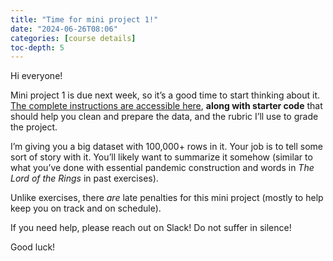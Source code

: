 ```yaml
---
title: "Time for mini project 1!"
date: "2024-06-26T08:06"
categories: [course details]
toc-depth: 5
---
```


Hi everyone!

Mini project 1 is due next week, so it's a good time to start thinking about it. [The complete instructions are accessible here](/assignment/01-mini-project.qmd), **along with starter code** that should help you clean and prepare the data, and the rubric I'll use to grade the project.

I'm giving you a big dataset with 100,000+ rows in it. Your job is to tell some sort of story with it. You'll likely want to summarize it somehow (similar to what you've done with essential pandemic construction and words in *The Lord of the Rings* in past exercises).

Unlike exercises, there *are* late penalties for this mini project (mostly to help keep you on track and on schedule).

If you need help, please reach out on Slack! Do not suffer in silence!

Good luck!
